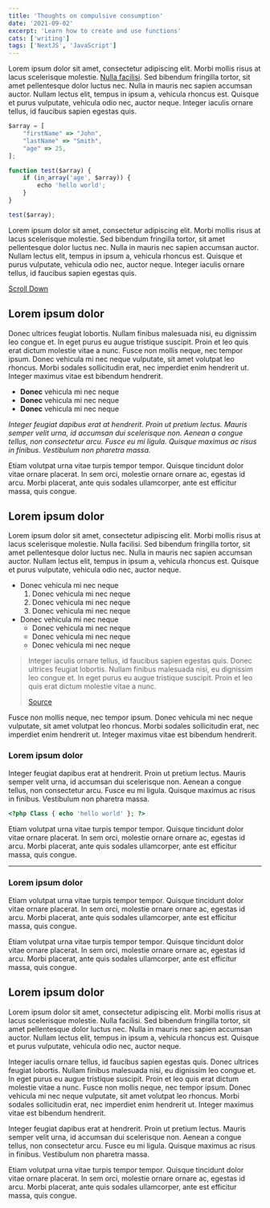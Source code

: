```yaml
---
title: 'Thoughts on compulsive consumption'
date: '2021-09-02'
excerpt: 'Learn how to create and use functions'
cats: ['writing']
tags: ['NextJS', 'JavaScript']
---
```


Lorem ipsum dolor sit amet, consectetur adipiscing elit. Morbi mollis risus at
lacus scelerisque molestie. [Nulla facilisi](https://google.com). Sed bibendum
fringilla tortor, sit amet pellentesque dolor luctus nec. Nulla in mauris nec
sapien accumsan auctor. Nullam lectus elit, tempus in ipsum a, vehicula rhoncus
est. Quisque et purus vulputate, vehicula odio nec, auctor neque. Integer
iaculis ornare tellus, id faucibus sapien egestas quis.

```js
$array = [
    "firstName" => "John",
    "lastName" => "Smith",
    "age" => 25,
];

function test($array) {
    if (in_array('age', $array)) {
        echo 'hello world';
    }
}

test($array);
```

Lorem ipsum dolor sit amet, consectetur adipiscing elit. Morbi mollis risus at
lacus scelerisque molestie. Sed bibendum fringilla tortor, sit amet pellentesque
dolor luctus nec. Nulla in mauris nec sapien accumsan auctor. Nullam lectus
elit, tempus in ipsum a, vehicula rhoncus est. Quisque et purus vulputate,
vehicula odio nec, auctor neque. Integer iaculis ornare tellus, id faucibus
sapien egestas quis.

[Scroll Down](#last_id)

## Lorem ipsum dolor

Donec ultrices feugiat lobortis. Nullam finibus malesuada nisi, eu dignissim leo
congue et. In eget purus eu augue tristique suscipit. Proin et leo quis erat
dictum molestie vitae a nunc. Fusce non mollis neque, nec tempor ipsum. Donec
vehicula mi nec neque vulputate, sit amet volutpat leo rhoncus. Morbi sodales
sollicitudin erat, nec imperdiet enim hendrerit ut. Integer maximus vitae est
bibendum hendrerit.

-   **Donec** vehicula mi nec neque
-   **Donec** vehicula mi nec neque
-   **Donec** vehicula mi nec neque

_Integer feugiat dapibus erat at hendrerit. Proin ut pretium lectus. Mauris
semper velit urna, id accumsan dui scelerisque non. Aenean a congue tellus, non
consectetur arcu. Fusce eu mi ligula. Quisque maximus ac risus in finibus.
Vestibulum non pharetra massa._

Etiam volutpat urna vitae turpis tempor tempor. Quisque tincidunt dolor vitae
ornare placerat. In sem orci, molestie ornare ornare ac, egestas id arcu. Morbi
placerat, ante quis sodales ullamcorper, ante est efficitur massa, quis congue.

## Lorem ipsum dolor

Lorem ipsum dolor sit amet, consectetur adipiscing elit. Morbi mollis risus at
lacus scelerisque molestie. Nulla facilisi. Sed bibendum fringilla tortor, sit
amet pellentesque dolor luctus nec. Nulla in mauris nec sapien accumsan auctor.
Nullam lectus elit, tempus in ipsum a, vehicula rhoncus est. Quisque et purus
vulputate, vehicula odio nec, auctor neque.

-   Donec vehicula mi nec neque
    1. Donec vehicula mi nec neque
    2. Donec vehicula mi nec neque
    3. Donec vehicula mi nec neque
-   Donec vehicula mi nec neque
    -   Donec vehicula mi nec neque
    -   Donec vehicula mi nec neque
    -   Donec vehicula mi nec neque

> Integer iaculis ornare tellus, id faucibus sapien egestas quis. Donec ultrices
> feugiat lobortis. Nullam finibus malesuada nisi, eu dignissim leo congue et.
> In eget purus eu augue tristique suscipit. Proin et leo quis erat dictum
> molestie vitae a nunc.
>
> [Source](https://google.com)

Fusce non mollis neque, nec tempor ipsum. Donec vehicula mi nec neque vulputate,
sit amet volutpat leo rhoncus. Morbi sodales sollicitudin erat, nec imperdiet
enim hendrerit ut. Integer maximus vitae est bibendum hendrerit.

### Lorem ipsum dolor

Integer feugiat dapibus erat at hendrerit. Proin ut pretium lectus. Mauris
semper velit urna, id accumsan dui scelerisque non. Aenean a congue tellus, non
consectetur arcu. Fusce eu mi ligula. Quisque maximus ac risus in finibus.
Vestibulum non pharetra massa.

```php
<?php Class { echo 'hello world' }; ?>
```

Etiam volutpat urna vitae turpis tempor tempor. Quisque tincidunt dolor vitae
ornare placerat. In sem orci, molestie ornare ornare ac, egestas id arcu. Morbi
placerat, ante quis sodales ullamcorper, ante est efficitur massa, quis congue.

---

### Lorem ipsum dolor

Etiam volutpat urna vitae turpis tempor tempor. Quisque tincidunt dolor vitae
ornare placerat. In sem orci, molestie ornare ornare ac, egestas id arcu. Morbi
placerat, ante quis sodales ullamcorper, ante est efficitur massa, quis congue.

Etiam volutpat urna vitae turpis tempor tempor. Quisque tincidunt dolor vitae
ornare placerat. In sem orci, molestie ornare ornare ac, egestas id arcu. Morbi
placerat, ante quis sodales ullamcorper, ante est efficitur massa, quis congue.

## Lorem ipsum dolor

Lorem ipsum dolor sit amet, consectetur adipiscing elit. Morbi mollis risus at
lacus scelerisque molestie. Nulla facilisi. Sed bibendum fringilla tortor, sit
amet pellentesque dolor luctus nec. Nulla in mauris nec sapien accumsan auctor.
Nullam lectus elit, tempus in ipsum a, vehicula rhoncus est. Quisque et purus
vulputate, vehicula odio nec, auctor neque.

Integer iaculis ornare tellus, id faucibus sapien egestas quis. Donec ultrices
feugiat lobortis. Nullam finibus malesuada nisi, eu dignissim leo congue et. In
eget purus eu augue tristique suscipit. Proin et leo quis erat dictum molestie
vitae a nunc. Fusce non mollis neque, nec tempor ipsum. Donec vehicula mi nec
neque vulputate, sit amet volutpat leo rhoncus. Morbi sodales sollicitudin erat,
nec imperdiet enim hendrerit ut. Integer maximus vitae est bibendum hendrerit.

Integer feugiat dapibus erat at hendrerit. Proin ut pretium lectus. Mauris
semper velit urna, id accumsan dui scelerisque non. Aenean a congue tellus, non
consectetur arcu. Fusce eu mi ligula. Quisque maximus ac risus in finibus.
Vestibulum non pharetra massa.

Etiam volutpat urna vitae turpis tempor tempor. Quisque tincidunt dolor vitae
ornare placerat. In sem orci, molestie ornare ornare ac, egestas id arcu. Morbi
placerat, ante quis sodales ullamcorper, ante est efficitur massa, quis congue.
